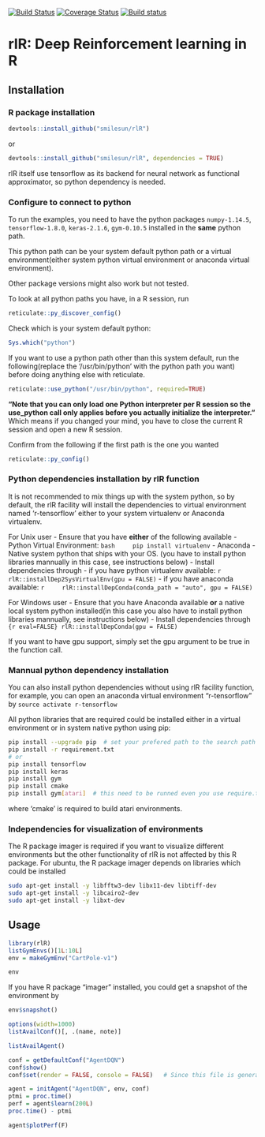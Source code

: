 [![Build Status](https://travis-ci.com/smilesun/rlR.svg?branch=master)](https://travis-ci.com/smilesun/rlR)
[![Coverage Status](https://coveralls.io/repos/github/smilesun/rlR/badge.svg?branch=master)](https://coveralls.io/github/smilesun/rlR?branch=master)
[![Build status](https://ci.appveyor.com/api/projects/status/d0oyb358bh3e8r7r?svg=true)](https://ci.appveyor.com/project/smilesun/rlr)

# rlR: Deep Reinforcement learning in R

## Installation

### R package installation
```r
devtools::install_github("smilesun/rlR")
```
or 

```r
devtools::install_github("smilesun/rlR", dependencies = TRUE)
```

rlR itself use tensorflow as its backend for neural network as functional approximator, so python dependency is needed. 

### Configure to connect to python
To run the examples,  you need to have the python packages `numpy-1.14.5`, `tensorflow-1.8.0`, `keras-2.1.6`, `gym-0.10.5` installed in the **same** python path. 

This python path can be your system default python path or a virtual environment(either system python virtual environment or anaconda virtual environment).

Other package versions might also work but not tested.

To look at all python paths you have, in a R session, run
```r
reticulate::py_discover_config()
```

Check which is your system default python:
```r
Sys.which("python")
```

If you want to use a python path other than this system default, run the following(replace the '/usr/bin/python' with the python path you want) before doing anything else with reticulate.
```r
reticulate::use_python("/usr/bin/python", required=TRUE)
```
**"Note that you can only load one Python interpreter per R session so the use_python call only applies before you actually initialize the interpreter."** Which means if you changed your mind, you have to close the current R session and open a new R session.

Confirm from the following if the first path is the one you wanted
```r
reticulate::py_config()
```

### Python dependencies installation by rlR function
It is not recommended to mix things up with the system python, so by default, the rlR facility will install the dependencies to virtual environment named 'r-tensorflow' either to your system virtualenv or Anaconda virtualenv.

For Unix user
- Ensure that you have **either** of the following available
  - Python Virtual Environment: 
    ```bash
    pip install virtualenv
    ```
  - Anaconda
  - Native system  python that ships with your OS. (you have to install python libraries mannually in this case, see instructions below)
- Install dependencies through 
  - if you have python virtualenv available:
    ```r
    rlR::installDep2SysVirtualEnv(gpu = FALSE)
    ```
  - if you have anaconda available:
    ```r
    rlR::installDepConda(conda_path = "auto", gpu = FALSE)
    ```

For Windows user
- Ensure that you have Anaconda available **or** a native local system python installed(in this case you also have to install python libraries mannually, see instructions below)
- Install dependencies through `{r eval=FALSE} rlR::installDepConda(gpu = FALSE)` 

If you want to have gpu support, simply set the gpu argument to be true in the function call.

### Mannual python dependency installation
You can also install python dependencies without using rlR facility function, for example, you can open an anaconda virtual environment  "r-tensorflow" by `source activate r-tensorflow`

All python libraries that are required could be installed either in a virtual environment or in system native python using pip:

```bash
pip install --upgrade pip  # set your prefered path to the search path first
pip install -r requirement.txt
# or
pip install tensorflow
pip install keras
pip install gym
pip install cmake
pip install gym[atari]  # this need to be runned even you use require.txt for installation
```
where 'cmake' is required to build atari environments.

### Independencies for visualization of environments
The R package imager is required if you want to visualize different environments but the other functionality of rlR is not affected by this R package. For ubuntu, the R package imager depends on libraries which could be installed

```bash
sudo apt-get install -y libfftw3-dev libx11-dev libtiff-dev
sudo apt-get install -y libcairo2-dev
sudo apt-get install -y libxt-dev
```

## Usage
```r
library(rlR)
listGymEnvs()[1L:10L]
env = makeGymEnv("CartPole-v1")
```

```r
env
```



If you have R package "imager" installed, you could get a snapshot of the environment by
```r
env$snapshot()
```


```r
options(width=1000)
listAvailConf()[, .(name, note)]
```

```r
listAvailAgent()
```

```r
conf = getDefaultConf("AgentDQN")
conf$show()
conf$set(render = FALSE, console = FALSE)   # Since this file is generated by Rmarkdown, we do not want other output message to blur the markdown file. In practice, you could set any configuration at once by looking at listAvailConf
```

```r
agent = initAgent("AgentDQN", env, conf)
ptmi = proc.time()
perf = agent$learn(200L)  
proc.time() - ptmi
```

```r
agent$plotPerf(F)
```
